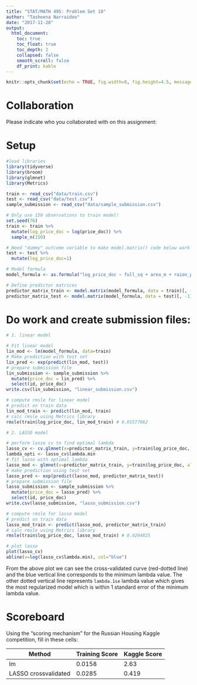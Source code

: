 ```yaml
---
title: "STAT/MATH 495: Problem Set 10"
author: "Tasheena Narraidoo"
date: "2017-11-28"
output:
  html_document:
    toc: true
    toc_float: true
    toc_depth: 2
    collapsed: false
    smooth_scroll: false
    df_print: kable
---
```


```r
knitr::opts_chunk$set(echo = TRUE, fig.width=8, fig.height=4.5, message=FALSE, warning = FALSE)
```



# Collaboration

Please indicate who you collaborated with on this assignment: 



# Setup

```r
#load libraries
library(tidyverse)
library(broom)
library(glmnet)
library(Metrics)
```


```r
train <- read_csv("data/train.csv")
test <- read_csv("data/test.csv")
sample_submission <- read_csv("data/sample_submission.csv")

# Only use 150 observations to train model!
set.seed(76)
train <- train %>% 
  mutate(log_price_doc = log(price_doc)) %>% 
  sample_n(150)

# Need "dummy" outcome variable to make model.matrix() code below work
test <- test %>% 
  mutate(log_price_doc=1) 

# Model formula
model_formula <- as.formula("log_price_doc ~ full_sq + area_m + raion_popul + green_zone_part + indust_part + children_preschool + preschool_education_centers_raion + children_school + school_education_centers_raion + school_education_centers_top_20_raion + healthcare_centers_raion + university_top_20_raion + sport_objects_raion + additional_education_raion + culture_objects_top_25 + culture_objects_top_25_raion + shopping_centers_raion + office_raion + thermal_power_plant_raion + incineration_raion + oil_chemistry_raion + radiation_raion + railroad_terminal_raion + big_market_raion + nuclear_reactor_raion + detention_facility_raion + full_all + male_f + female_f + young_all + young_male + young_female + work_all + work_male + work_female + ekder_all + ekder_male + ekder_female + ID_metro + metro_min_avto + metro_km_avto + kindergarten_km + school_km + park_km + green_zone_km + industrial_km + water_treatment_km + cemetery_km + incineration_km + railroad_station_avto_km + railroad_station_avto_min + ID_railroad_station_avto + public_transport_station_km + public_transport_station_min_walk + water_km + water_1line + mkad_km + ttk_km + sadovoe_km + bulvar_ring_km + kremlin_km + big_road1_km + ID_big_road1 + big_road1_1line + big_road2_km + ID_big_road2 + railroad_km + railroad_1line + zd_vokzaly_avto_km + ID_railroad_terminal + bus_terminal_avto_km + ID_bus_terminal + oil_chemistry_km + nuclear_reactor_km + radiation_km + power_transmission_line_km + thermal_power_plant_km + ts_km + big_market_km + market_shop_km + fitness_km + swim_pool_km + ice_rink_km + stadium_km + basketball_km + hospice_morgue_km + detention_facility_km + public_healthcare_km + university_km + workplaces_km + shopping_centers_km + office_km + additional_education_km + preschool_km + big_church_km + church_synagogue_km + mosque_km + theater_km + museum_km + exhibition_km + catering_km + green_part_500 + prom_part_500 + office_count_500 + office_sqm_500 + trc_count_500 + trc_sqm_500") 

# Define predictor matrices
predictor_matrix_train <- model.matrix(model_formula, data = train)[, -1]
predictor_matrix_test <- model.matrix(model_formula, data = test)[, -1]
```


# Do work and create submission files:

```r
# 1. linear model

# Fit linear model
lin_mod <- lm(model_formula, data=train)
# Make prediction with test set
lin_pred <- exp(predict(lin_mod, test))
# prepare submission file
lin_submission <- sample_submission %>% 
  mutate(price_doc = lin_pred) %>% 
  select(id, price_doc)
write.csv(lin_submission, "linear_submission.csv")  

# compute rmsle for linear model
# predict on train data
lin_mod_train <- predict(lin_mod, train)
# calc rmsle using Metrics library
rmsle(train$log_price_doc, lin_mod_train) # 0.01577062

```

```r
# 2. LASSO model

# perform lasso cv to find optimal lambda
lasso_cv <- cv.glmnet(x=predictor_matrix_train, y=train$log_price_doc, alpha=1)
lambda_opti <- lasso_cv$lambda.min
# fit lasso with optimal lambda
lasso_mod <- glmnet(x=predictor_matrix_train, y=train$log_price_doc, alpha=1, lambda = lambda_opti)
# make prediction using test set
lasso_pred <- exp(predict(lasso_mod, predictor_matrix_test))
# prepare submission file
lasso_submission <- sample_submission %>% 
  mutate(price_doc = lasso_pred) %>% 
  select(id, price_doc)
write.csv(lasso_submission, "lasso_submission.csv")  

# compute rmsle for lasso model
# predict on train data
lasso_mod_train <- predict(lasso_mod, predictor_matrix_train)
# calc rmsle using Metrics library
rmsle(train$log_price_doc, lasso_mod_train) # 0.0284825

```

```r
# plot lasso
plot(lasso_cv)
abline(v=log(lasso_cv$lambda.min), col="blue")
```

From the above plot we can see the cross-validated curve (red-dotted line) and the blue vertical line corresponds to the minimum lambda value. The other dotted vertical line represents `lambda.1se` lambda value which gives the most regularized model which is within 1 standard error of the minimum lambda value.


# Scoreboard

Using the "scoring mechanism" for the Russian Housing Kaggle competition, fill
in these cells:


Method                | Training Score  | Kaggle Score
--------------------- | -------------   | -------------
lm                    | 0.0158          |  2.63
LASSO crossvalidated  | 0.0285          |  0.419
